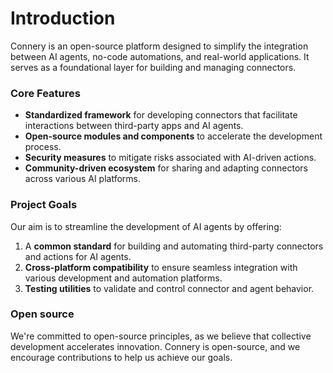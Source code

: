# Introduction

Connery is an open-source platform designed to simplify the integration between AI agents,
no-code automations, and real-world applications.
It serves as a foundational layer for building and managing connectors.

### Core Features

- **Standardized framework** for developing connectors that facilitate interactions between third-party apps and AI agents.
- **Open-source modules and components** to accelerate the development process.
- **Security measures** to mitigate risks associated with AI-driven actions.
- **Community-driven ecosystem** for sharing and adapting connectors across various AI platforms.

### Project Goals

Our aim is to streamline the development of AI agents by offering:

1. A **common standard** for building and automating third-party connectors and actions for AI agents.
2. **Cross-platform compatibility** to ensure seamless integration with various development and automation platforms.
3. **Testing utilities** to validate and control connector and agent behavior.

### Open source

We're committed to open-source principles, as we believe that collective development accelerates innovation.
Connery is open-source, and we encourage contributions to help us achieve our goals.
